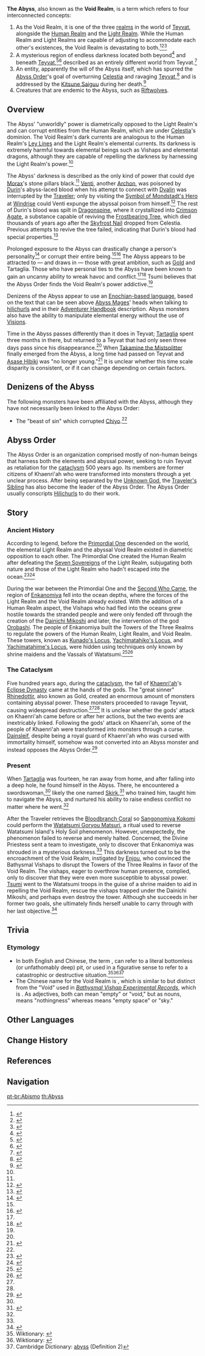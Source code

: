 {{About|the location, the entity and its creatures|the Special Domain|Spiral Abyss|the organization|Abyss Order|the bottomless pits inside domains and [[Enkanomiya]]|Out of Bounds}}
{{Terminology Infobox
|type         = Lore
|type2        = Locations
|type3        = Enemy Families
}}
'''The Abyss''', also known as the '''Void Realm''', is a term which refers to four interconnected concepts:
# As the Void Realm, it is one of the three [[realm]]s in the world of [[Teyvat]], alongside the [[Human Realm]] and the [[Light Realm]]. While the Human Realm and Light Realms are capable of adjusting to accommodate each other's existences, the Void Realm is devastating to both.<ref name="pieceAerosid">{{Ref/Item|Piece of Aerosiderite}}</ref><ref name="chunkAerosid">{{Ref/Item|Chunk of Aerosiderite}}</ref><ref name="3Realms-1">{{Ref/Quest|Three Realms Gateway Offering: The Eve}}</ref>
# A mysterious region of endless darkness located both beyond<ref>{{Ref/Item|Bit of Aerosiderite}}</ref> and beneath [[Teyvat]],<ref name="tart4">{{Ref/CS|Tartaglia|4}}</ref><ref>{{Ref/Item|Shard of a Foul Legacy}}</ref> described as an entirely different world from Teyvat.<ref name="Mask of the Kijin">{{Ref/Item|Mask of the Kijin}}</ref>
# An entity, apparently the will of the Abyss itself, which has spurred the [[Abyss Order]]'s goal of overturning [[Celestia]] and ravaging [[Teyvat]],<ref>{{Ref/Loading|Abyss Order|quote=Driven on by the Abyss, they covet the lives of those who live on the surface [...]}}</ref> and is addressed by the [[Kitsune Saiguu]] during her death.<ref>{{Ref/Weapon|Hakushin Ring|Lore|quote="So then, the dark will that gnaws at me..."}}</ref>
# Creatures that are endemic to the Abyss, such as [[Riftwolves]].

==Overview==
The Abyss' "unworldly" power is diametrically opposed to the Light Realm's and can corrupt entities from the Human Realm, which are under [[Celestia]]'s dominion. The Void Realm's dark currents are analogous to the Human Realm's [[Ley Lines]] and the Light Realm's elemental currents. Its darkness is extremely harmful towards elemental beings such as Vishaps and elemental dragons, although they are capable of repelling the darkness by harnessing the Light Realm's power.<ref name="3Realms-1" />

The Abyss' darkness is described as the only kind of power that could dye [[Morax]]'s stone pillars black.<ref name="pieceAerosid" /> [[Venti]], another [[Archon]], was poisoned by [[Durin]]'s abyss-laced blood when his attempt to connect with [[Dvalin]] was interrupted by the [[Traveler]]; only by visiting the [[Symbol of Mondstadt's Hero]] at [[Windrise]] could Venti expunge the abyssal poison from himself.<ref>{{Ref/Quest|Let the Wind Lead (Quest)}}</ref> The rest of Durin's blood was spilt in [[Dragonspine]], where it crystallized into [[Crimson Agate]], a substance capable of reviving the [[Frostbearing Tree]], which died thousands of years ago after the [[Skyfrost Nail]] dropped from Celestia. Previous attempts to revive the tree failed, indicating that Durin's blood had special properties.<ref>{{Ref/Weapon|Frostbearer|Lore}}</ref>

Prolonged exposure to the Abyss can drastically change a person's personality<ref>{{Ref/CS|Tartaglia|5}}</ref> or corrupt their entire being.<ref name="Mask of the Kijin" /><ref>{{Ref/Arti|Shaft of Remembrance|quote=He will eventually return to me, even if he were to be [...] turned into a fierce beast by that dark defilement...}}</ref> The Abyss appears to be attracted to &mdash; and draws in &mdash; those with great ambition, such as [[Gold]] and Tartaglia. Those who have personal ties to the Abyss have been known to gain an uncanny ability to wreak havoc and conflict.<ref name="tart4" /><ref name="BreezeFor">{{Ref/Book|Breeze Amidst the Forest|1}}</ref> Tsumi believes that the Abyss Order finds the Void Realm's power addictive.<ref name="3Realms-1" />

Denizens of the Abyss appear to use an [[Languages#Enochian-Based Language|Enochian-based language]], based on the text that can be seen above [[Abyss Mages]]' heads when talking to [[hilichurls]] and in their [[Adventurer Handbook]] description. Abyss monsters also have the ability to manipulate elemental energy without the use of [[Vision]]s.

Time in the Abyss passes differently than it does in Teyvat; [[Tartaglia]] spent three months in there, but returned to a Teyvat that had only seen three days pass since his disappearance.<ref name="tart4" /> When [[Takamine the Mistsplitter]] finally emerged from the Abyss, a long time had passed on Teyvat and [[Asase Hibiki]] was "no longer young."<ref>{{Ref/Weapon|Thundering Pulse|Lore}}</ref> It is unclear whether this time scale disparity is consistent, or if it can change depending on certain factors.

==Denizens of the Abyss==
{{Enemy Table|The Abyss}}

The following monsters have been affiliated with the Abyss, although they have not necessarily been linked to the Abyss Order:
*The "beast of sin" which corrupted [[Chiyo]].<ref name="Mask of the Kijin" />

==Abyss Order==
{{main|Abyss Order}}
The Abyss Order is an organization comprised mostly of non-human beings that harness both the elements and abyssal power, seeking to ruin Teyvat as retaliation for the [[cataclysm]] 500 years ago. Its members are former citizens of Khaenri'ah who were transformed into monsters through a yet unclear process. After being separated by the [[Unknown God]], the [[Traveler's Sibling]] has also become the leader of the Abyss Order. The Abyss Order usually conscripts [[Hilichurls]] to do their work.

==Story==
===Ancient History===
According to legend, before the [[Primordial One]] descended on the world, the elemental Light Realm and the abyssal Void Realm existed in diametric opposition to each other. The Primordial One created the Human Realm after defeating the [[Seven Sovereigns]] of the Light Realm, subjugating both nature and those of the Light Realm who hadn't escaped into the ocean.<ref>{{Ref/Book|The Byakuyakoku Collection|2|title=Before Sun and Moon}}</ref><ref name="LS:Light Realm">{{Ref/Loading|Light Realm}}</ref>

During the war between the Primordial One and the [[Second Who Came]], the region of [[Enkanomiya]] fell into the ocean depths, where the forces of the Light Realm and the Void Realm already existed. With the addition of a Human Realm aspect, the Vishaps who had fled into the oceans grew hostile towards the stranded people and were only fended off through the creation of the [[Dainichi Mikoshi]] and later, the intervention of the god [[Orobashi]]. The people of Enkanomiya built the Towers of the Three Realms to regulate the powers of the Human Realm, Light Realm, and Void Realm. These towers, known as [[Kunado's Locus]], [[Yachimatahiko's Locus]], and [[Yachimatahime's Locus]], were hidden using techniques only known by shrine maidens and the Vassals of Watatsumi.<ref>{{Ref/Book|The Byakuyakoku Collection|3|title=Hydrological Studies in Byakuyakoku}}</ref><ref>{{Ref/Quest|The Three Great Martial Trials}}</ref>

===The Cataclysm===
Five hundred years ago, during the [[cataclysm]], the fall of [[Khaenri'ah]]'s [[Eclipse Dynasty]] came at the hands of the gods. The "great sinner" [[Rhinedottir]], also known as Gold, created an enormous amount of monsters containing abyssal power. These monsters proceeded to ravage Teyvat, causing widespread destruction.<ref name="chunkAerosid" /><ref name="BreezeFor" /> It is unclear whether the gods' attack on Khaenri'ah came before or after her actions, but the two events are inextricably linked. Following the gods' attack on Khaenri'ah, some of the people of Khaenri'ah were transformed into monsters through a curse. [[Dainsleif]], despite being a royal guard of Khaenri'ah who was cursed with immortality himself, somehow was not converted into an Abyss monster and instead opposes the Abyss Order.<ref>{{Ref/Quest|A Soul Set Apart}}</ref>

===Present===
When [[Tartaglia]] was fourteen, he ran away from home, and after falling into a deep hole, he found himself in the Abyss. There, he encountered a swordswoman,<ref name="tart4" /> likely the one named [[Skirk]],<ref name="tartvl">{{Ref/VO|Tartaglia|About Skirk}}</ref> who trained him, taught him to navigate the Abyss, and nurtured his ability to raise endless conflict no matter where he went.<ref name="tart4" />

After the Traveler retrieves the [[Bloodbranch Coral]] so [[Sangonomiya Kokomi]] could perform the [[Watatsumi Goryou Matsuri]], a ritual used to reverse Watatsumi Island's Holy Soil phenomenon. However, unexpectedly, the phenomenon failed to reverse and merely halted. Concerned, the Divine Priestess sent a team to investigate, only to discover that Enkanomiya was shrouded in a mysterious darkness.<ref name="3Realms-1" /> This darkness turned out to be the encroachment of the Void Realm, instigated by [[Enjou]], who convinced the Bathysmal Vishaps to disrupt the Towers of the Three Realms in favor of the Void Realm. The vishaps, eager to overthrow human presence, complied, only to discover that they were even more susceptible to abyssal power. [[Tsumi]] went to the Watatsumi troops in the guise of a shrine maiden to aid in repelling the Void Realm, rescue the vishaps trapped under the Dainichi Mikoshi, and perhaps even destroy the tower. Although she succeeds in her former two goals, she ultimately finds herself unable to carry through with her last objective.<ref name="3Realms-4">{{Ref/Quest|Three Realms Gateway Offering: Aftermath}}</ref>

==Trivia==
===Etymology===
*In both English and Chinese, the term {{Lang|"abyss"|zh=深渊|zh_rm=Shēnyuān|zh_lit=deep abyss}}, can refer to a literal bottomless (or unfathomably deep) pit, or used in a figurative sense to refer to a catastrophic or destructive situation.<ref>Wiktionary: {{wt|深淵|深渊|Chinese}}</ref><ref>Wiktionary: {{wt|abyss||English}}</ref><ref>Cambridge Dictionary: [https://dictionary.cambridge.org/us/dictionary/english/abyss abyss] (Definition 2)</ref>
*The Chinese name for the Void Realm is {{lang|mini=1|zh=虚无界}}, which is similar to but distinct from the "Void" used in ''[[The Byakuyakoku Collection#Vol. 4|Bathysmal Vishap Experimental Records]]'', which is {{lang|mini=1|zh=虚空}}. As adjectives, both can mean "empty" or "void," but as nouns, {{lang|mini=1|zh={{wt|虛無|虚无|Chinese}}}} means "nothingness" whereas {{lang|mini=1|zh={{wt|虛空||Chinese}}}} means "empty space" or "sky."

==Other Languages==
{{Other Languages
|en      = Abyss
|zhs     = 深渊
|zhs_rm  = Shēnyuān
|zht     = 深淵
|zht_rm  = Shēnyuān
|zh_tl   = Deep Abyss
|ja      = アビス
|ja_rm   = Abisu
|ja_tl   = Abyss
|ko      = {{tt|심연|深淵}}
|ko_rm   = Simyeon
|ko_tl   = Abyss
|es      = Abismo
|es_tl   = Abyss
|fr      = Abîme
|fr_tl   = Abyss
|ru      = Бездна
|ru_tl   = Abyss
|th      = Abyss
|vi      = Vực Sâu
|vi_tl   = Abyss
|de      = Abgrund
|de_tl   = Abyss
|id      = Abyss
|pt      = Abismo
|pt_tl   = Abyss
}}

==Change History==
{{Change History|1.0}}

==References==
{{Reflist|2}}

==Navigation==
{{Area Navbox|Other|state=collapsed}}
{{Enemy Navbox|type=Families}}
[[Category:The Abyss| ]]

[[pt-br:Abismo]]
[[th:Abyss]]